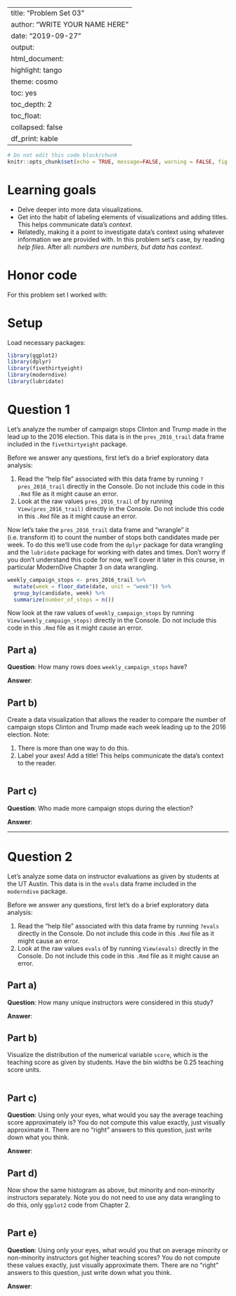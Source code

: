 
---
title: "Problem Set 03"
author: "WRITE YOUR NAME HERE"
date: "2019-09-27"
output:
  html_document:
    highlight: tango
    theme: cosmo
    toc: yes
    toc_depth: 2
    toc_float:
      collapsed: false
    df_print: kable
---

```r
# Do not edit this code block/chunk
knitr::opts_chunk$set(echo = TRUE, message=FALSE, warning = FALSE, fig.width = 16/2, fig.height = 9/2)
```

# Learning goals

* Delve deeper into more data visualizations.
* Get into the habit of labeling elements of visualizations and adding titles. This helps communicate data's *context*.
* Relatedly, making it a point to investigate data's context using whatever information we are provided with. In this problem set's case, by reading *help files*. After all: *numbers are numbers, but data has context*.

# Honor code

For this problem set I worked with: 

# Setup

Load necessary packages:

```r
library(ggplot2)
library(dplyr)
library(fivethirtyeight)
library(moderndive)
library(lubridate)
```


# Question 1

Let's analyze the number of campaign stops Clinton and Trump made in the lead up to the 2016 election. This data is in the `pres_2016_trail` data frame included in the `fivethirtyeight` package. 

Before we answer any questions, first let's do a brief exploratory data analysis:

1. Read the "help file" associated with this data frame by running `?pres_2016_trail` directly in the Console. Do not include this code in this `.Rmd` file as it might cause an error. 
1. Look at the raw values `pres_2016_trail` of by running `View(pres_2016_trail)` directly in the Console. Do not include this code in this `.Rmd` file as it might cause an error. 

Now let's take the `pres_2016_trail` data frame and "wrangle" it (i.e. transform it) to count the number of stops both candidates made per week. To do this we'll use code from the `dplyr` package for data wrangling and the `lubridate` package for working with dates and times. Don't worry if you don't understand this code for now, we'll cover it later in this course, in particular ModernDive Chapter 3 on data wrangling. 

```r
weekly_campaign_stops <- pres_2016_trail %>% 
  mutate(week = floor_date(date, unit = "week")) %>% 
  group_by(candidate, week) %>% 
  summarize(number_of_stops = n())
```

Now look at the raw values of `weekly_campaign_stops` by running `View(weekly_campaign_stops)` directly in the Console. Do not include this code in this `.Rmd` file as it might cause an error. 

## Part a)

**Question**: How many rows does `weekly_campaign_stops` have?

**Answer**: 

## Part b)

Create a data visualization that allows the reader to compare the number of campaign stops Clinton and Trump made each week leading up to the 2016 election. Note:

1. There is more than one way to do this.
1. Label your axes! Add a title! This helps communicate the data's context to the reader.

```r

```


## Part c)

**Question**: Who made more campaign stops during the election?

**Answer**:



***
  


# Question 2

Let's analyze some data on instructor evaluations as given by students at the UT Austin. This data is in the `evals` data frame included in the `moderndive` package. 

Before we answer any questions, first let's do a brief exploratory data analysis:

1. Read the "help file" associated with this data frame by running `?evals` directly in the Console. Do not include this code in this `.Rmd` file as it might cause an error. 
1. Look at the raw values `evals` of by running `View(evals)` directly in the Console. Do not include this code in this `.Rmd` file as it might cause an error. 


## Part a)

**Question**: How many unique instructors were considered in this study?

**Answer**: 


## Part b)

Visualize the distribution of the numerical variable `score`, which is the teaching score as given by students. Have the bin widths be 0.25 teaching score units.

```r

```


## Part c)

**Question**: Using only your eyes, what would you say the average teaching score approximately is? You do not compute this value exactly, just visually approximate it. There are no "right" answers to this question, just write down what you think. 

**Answer**:  


## Part d)

Now show the same histogram as above, but minority and non-minority instructors separately. Note you do not need to use any data wrangling to do this, only `ggplot2` code from Chapter 2.

```r

```



## Part e)

**Question**: Using only your eyes, what would you that on average minority or non-minority instructors got higher teaching scores? You do not compute these values exactly, just visually approximate them. There are no "right" answers to this question, just write down what you think. 

**Answer**: 
